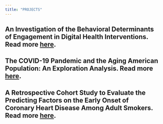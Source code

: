 ```yaml
---
title: "PROJECTS"
---
```


## An Investigation of the Behavioral Determinants of Engagement in Digital Health Interventions. Read more <a href="https://mgambrosio.github.io/publichealth_dashboards/behavior_determ.html" target="_blank">here</a>.

## The COVID-19 Pandemic and the Aging American Population: An  Exploration Analysis. Read more <a href="https://mgambrosio.github.io/publichealth_dashboards/smoking_project_summary.html" target="_blank">here</a>.

## A Retrospective Cohort Study to Evaluate the Predicting Factors on the Early Onset of Coronary Heart Disease Among Adult Smokers. Read more <a href="https://mgambrosio.github.io/publichealth_dashboards/smoking_project_summary.html" target="_blank">here</a>.